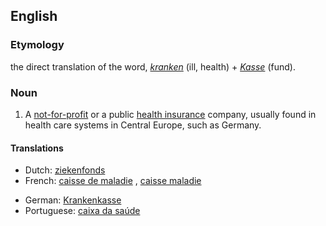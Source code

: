 ==English==

===Etymology===
the direct translation of the {{etyl|de}} word, ''[[krank]]en'' (ill, health) + ''[[Kasse]]'' (fund).

===Noun===
{{en-noun}}

# A [[not-for-profit]] or a public [[health insurance]] company, usually found in health care systems in Central Europe, such as Germany.

====Translations====
{{trans-top|A not-for-profit or a public health insurance company}}
* Dutch: [[ziekenfonds]] {{n}}
* French: [[caisse de maladie]] {{f}}, [[caisse maladie]] {{f}}
{{trans-mid}}
* German: [[Krankenkasse]] {{f}}
* Portuguese: [[caixa da saúde]] {{f}}
{{trans-bottom}}